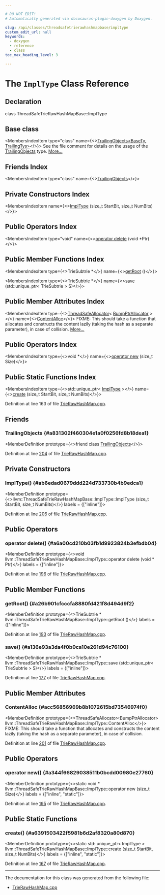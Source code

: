 ```yaml
---

# DO NOT EDIT!
# Automatically generated via docusaurus-plugin-doxygen by Doxygen.

slug: /api/classes/threadsafetrierawhashmapbase/impltype
custom_edit_url: null
keywords:
  - doxygen
  - reference
  - class
toc_max_heading_level: 3

---
```





# The `ImplType` Class Reference

<DoxygenPage pluginConfig={pluginConfig}>



## Declaration

<CodeBlock>class ThreadSafeTrieRawHashMapBase::ImplType</CodeBlock>

## Base class

<MembersIndex>

<MembersIndexItem
  type="class"
  name={<><a href="/docs/api/classes/llvm/trailingobjects">TrailingObjects&lt;BaseTy, TrailingTys&gt;</a></>}>
See the file comment for details on the usage of the <a href="/docs/api/classes/llvm/trailingobjects">TrailingObjects</a> type. <a href="/docs/api/classes/llvm/trailingobjects/#details">More...</a>
</MembersIndexItem>

</MembersIndex>

## Friends Index

<MembersIndex>

<MembersIndexItem
  type="class"
  name={<><a href="#a831302f460304e1a0f0256fd8b18dea1">TrailingObjects</a></>}>
</MembersIndexItem>

</MembersIndex>

## Private Constructors Index

<MembersIndex>

<MembersIndexItem
  name={<><a href="#ab6edad0679ddd224d733730b4b9edca1">ImplType</a> (size&#95;t StartBit, size&#95;t NumBits)</>}>
</MembersIndexItem>

</MembersIndex>

## Public Operators Index

<MembersIndex>

<MembersIndexItem
  type="void"
  name={<><a href="#a6a00cd210b03fb1d9923824b3efbdb04">operator delete</a> (void &#42;Ptr)</>}>
</MembersIndexItem>

</MembersIndex>

## Public Member Functions Index

<MembersIndex>

<MembersIndexItem
  type={<>TrieSubtrie &#42;</>}
  name={<><a href="#a26b901cfcccfa8880fd421f8d494d9f2">getRoot</a> ()</>}>
</MembersIndexItem>

<MembersIndexItem
  type={<>TrieSubtrie &#42;</>}
  name={<><a href="#a136e93a3da4f0b0ca10e261d94c76100">save</a> (std::unique&#95;ptr&lt; TrieSubtrie &gt; S)</>}>
</MembersIndexItem>

</MembersIndex>

## Public Member Attributes Index

<MembersIndex>

<MembersIndexItem
  type={<><a href="/docs/api/classes/llvm/threadsafeallocator">ThreadSafeAllocator</a>&lt; <a href="/docs/api/namespaces/llvm/#a8e612822d4ba7bb36c9c79582a567108">BumpPtrAllocator</a> &gt;</>}
  name={<><a href="#acc56856969b8b1072615bd73546974f0">ContentAlloc</a></>}>
FIXME: This should take a function that allocates and constructs the content lazily (taking the hash as a separate parameter), in case of collision. <a href="#acc56856969b8b1072615bd73546974f0">More...</a>
</MembersIndexItem>

</MembersIndex>

## Public Operators Index

<MembersIndex>

<MembersIndexItem
  type={<>void &#42;</>}
  name={<><a href="#a344f66829038511b0bcdd00980e27760">operator new</a> (size&#95;t Size)</>}>
</MembersIndexItem>

</MembersIndex>

## Public Static Functions Index

<MembersIndex>

<MembersIndexItem
  type={<>std::unique&#95;ptr&lt; <a href="/docs/api/classes/threadsafetrierawhashmapbase/impltype">ImplType</a> &gt;</>}
  name={<><a href="#a6391503422f5981b6d2af8320a80d870">create</a> (size&#95;t StartBit, size&#95;t NumBits)</>}>
</MembersIndexItem>

</MembersIndex>


Definition at line 163 of file <a href="/docs/api/files/lib/lib/support/trierawhashmap-cpp">TrieRawHashMap.cpp</a>.

<SectionDefinition>

## Friends

### TrailingObjects {#a831302f460304e1a0f0256fd8b18dea1}

<MemberDefinition
  prototype={<>friend class <a href="/docs/api/classes/llvm/trailingobjects">TrailingObjects</a></>}>

Definition at line <a href="/docs/api/files/lib/lib/support/trierawhashmap-cpp/#l00204">204</a> of file <a href="/docs/api/files/lib/lib/support/trierawhashmap-cpp">TrieRawHashMap.cpp</a>.
</MemberDefinition>

</SectionDefinition>

<SectionDefinition>

## Private Constructors

### ImplType() {#ab6edad0679ddd224d733730b4b9edca1}

<MemberDefinition
  prototype={<>llvm::ThreadSafeTrieRawHashMapBase::ImplType::ImplType (size&#95;t StartBit, size&#95;t NumBits)</>}
  labels = {["inline"]}>

Definition at line <a href="/docs/api/files/lib/lib/support/trierawhashmap-cpp/#l00206">206</a> of file <a href="/docs/api/files/lib/lib/support/trierawhashmap-cpp">TrieRawHashMap.cpp</a>.
</MemberDefinition>

</SectionDefinition>

<SectionDefinition>

## Public Operators

### operator delete() {#a6a00cd210b03fb1d9923824b3efbdb04}

<MemberDefinition
  prototype={<>void llvm::ThreadSafeTrieRawHashMapBase::ImplType::operator delete (void &#42; Ptr)</>}
  labels = {["inline"]}>

Definition at line <a href="/docs/api/files/lib/lib/support/trierawhashmap-cpp/#l00196">196</a> of file <a href="/docs/api/files/lib/lib/support/trierawhashmap-cpp">TrieRawHashMap.cpp</a>.
</MemberDefinition>

</SectionDefinition>

<SectionDefinition>

## Public Member Functions

### getRoot() {#a26b901cfcccfa8880fd421f8d494d9f2}

<MemberDefinition
  prototype={<>TrieSubtrie &#42; llvm::ThreadSafeTrieRawHashMapBase::ImplType::getRoot ()</>}
  labels = {["inline"]}>

Definition at line <a href="/docs/api/files/lib/lib/support/trierawhashmap-cpp/#l00193">193</a> of file <a href="/docs/api/files/lib/lib/support/trierawhashmap-cpp">TrieRawHashMap.cpp</a>.
</MemberDefinition>

### save() {#a136e93a3da4f0b0ca10e261d94c76100}

<MemberDefinition
  prototype={<>TrieSubtrie &#42; llvm::ThreadSafeTrieRawHashMapBase::ImplType::save (std::unique&#95;ptr&lt; TrieSubtrie &gt; S)</>}
  labels = {["inline"]}>

Definition at line <a href="/docs/api/files/lib/lib/support/trierawhashmap-cpp/#l00177">177</a> of file <a href="/docs/api/files/lib/lib/support/trierawhashmap-cpp">TrieRawHashMap.cpp</a>.
</MemberDefinition>

</SectionDefinition>

<SectionDefinition>

## Public Member Attributes

### ContentAlloc {#acc56856969b8b1072615bd73546974f0}

<MemberDefinition
  prototype={<>ThreadSafeAllocator&lt;BumpPtrAllocator&gt; llvm::ThreadSafeTrieRawHashMapBase::ImplType::ContentAlloc</>}>
FIXME: This should take a function that allocates and constructs the content lazily (taking the hash as a separate parameter), in case of collision.

Definition at line <a href="/docs/api/files/lib/lib/support/trierawhashmap-cpp/#l00201">201</a> of file <a href="/docs/api/files/lib/lib/support/trierawhashmap-cpp">TrieRawHashMap.cpp</a>.
</MemberDefinition>

</SectionDefinition>

<SectionDefinition>

## Public Operators

### operator new() {#a344f66829038511b0bcdd00980e27760}

<MemberDefinition
  prototype={<>static void &#42; llvm::ThreadSafeTrieRawHashMapBase::ImplType::operator new (size&#95;t Size)</>}
  labels = {["inline", "static"]}>

Definition at line <a href="/docs/api/files/lib/lib/support/trierawhashmap-cpp/#l00195">195</a> of file <a href="/docs/api/files/lib/lib/support/trierawhashmap-cpp">TrieRawHashMap.cpp</a>.
</MemberDefinition>

</SectionDefinition>

<SectionDefinition>

## Public Static Functions

### create() {#a6391503422f5981b6d2af8320a80d870}

<MemberDefinition
  prototype={<>static std::unique&#95;ptr&lt; ImplType &gt; llvm::ThreadSafeTrieRawHashMapBase::ImplType::create (size&#95;t StartBit, size&#95;t NumBits)</>}
  labels = {["inline", "static"]}>

Definition at line <a href="/docs/api/files/lib/lib/support/trierawhashmap-cpp/#l00167">167</a> of file <a href="/docs/api/files/lib/lib/support/trierawhashmap-cpp">TrieRawHashMap.cpp</a>.
</MemberDefinition>

</SectionDefinition>

<hr/>

The documentation for this class was generated from the following file:

<ul>
<li><a href="/docs/api/files/lib/lib/support/trierawhashmap-cpp">TrieRawHashMap.cpp</a></li>
</ul>

</DoxygenPage>
